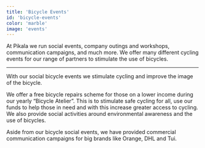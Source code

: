 ```yaml
---
title: 'Bicycle Events'
id: 'bicycle-events'
color: 'marble'
image: 'events'
---
```


At Pikala we run social events, company outings and workshops,
communication campaigns, and much more. We offer many different cycling events
for our range of partners to stimulate the use of bicycles.

---

With our social bicycle events we stimulate cycling and improve
the image of the bicycle.

We offer a free bicycle repairs scheme for those on a lower income
during our yearly “Bicycle Atelier”. This is to stimulate safe cycling for all,
use our funds to help those in need and with this increase greater access to cycling.
We also provide social activities around environmental awareness and the use of bicycles.

Aside from our bicycle social events, we have provided commercial communication campaigns
for big brands like Orange, DHL and Tui.
